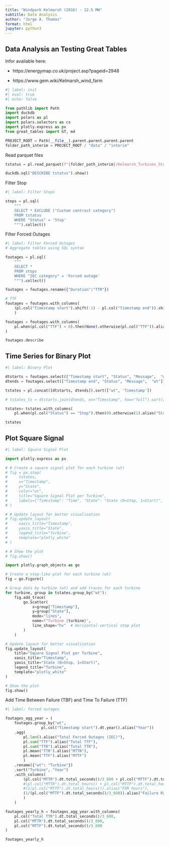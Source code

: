 ```yaml
---
title: "Windpark Kelmarsh (2016) - 12.5 MW"
subtitle: Data Analysis
author: "Jorge A. Thomas"
format: html
jupyter: python3
---
```


## Data Analysis an Testing Great Tables

Infor available here: 

- https://energymap.co.uk/project.asp?pageid=2948

- https://www.gem.wiki/Kelmarsh_wind_farm

```python
#| label: init
#| eval: true
#| echo: false

from pathlib import Path
import duckdb
import polars as pl
import polars.selectors as cs
import plotly.express as px
from great_tables import GT, md

PROJECT_ROOT = Path(__file__).parent.parent.parent.parent
folder_path_interim = PROJECT_ROOT / "data" / "interim"
```

Read parquet files

```python

tstatus = pl.read_parquet(f"{folder_path_interim}/Kelmarsh_Turbines_Status_20160114_20230109_n385133_cols12.parquet")

duckdb.sql("DESCRIBE tstatus").show()
```

Filter Stop

```python
#| label: Filter Stops

stops = pl.sql(    
    """
    SELECT * EXCLUDE ("Custom contract category")    
    FROM tstatus
    WHERE "Status" = 'Stop'
    """).collect()
```

Filter Forced Outages

```python
#| label: Filter Forced Outages
# Aggregate tables using SQL syntax

foutages = pl.sql(
    """
    SELECT * 
    FROM stops
    WHERE "IEC category" = 'Forced outage' 
    """).collect()

foutages = foutages.rename({"Duration":"TTR"})

# TTF
foutages = foutages.with_columns(
    (pl.col("Timestamp start").shift(-1) - pl.col("Timestamp end")).shift(1).alias("TTF")
    )

foutages = foutages.with_columns(
    pl.when(pl.col("TTF") < 0).then(None).otherwise(pl.col("TTF")).alias("TTF")
)

foutages.describe
```

## Time Series for Binary Plot

```python
#| label: Binary Plot

dtstarts = foutages.select(["Timestamp start", "Status", "Message",  "wt"]).rename({"Timestamp start": "Timestamp"})
dtends = foutages.select(["Timestamp end", "Status", "Message",  "wt"]).with_columns(pl.lit("Start").alias("Status")).rename({"Timestamp end": "Timestamp"})

tstates = pl.concat([dtstarts, dtends]).sort(["wt", 'Timestamp'])

# tstates_ts = dtstarts.join(dtends, on="Timestamp", how="full").sort(["wt", 'Timestamp'])

tstates= tstates.with_columns(
    pl.when(pl.col("Status") == "Stop").then(0).otherwise(1).alias("State"))

tstates

```

## Plot Square Signal

```python
#| label: Square Signal Plot

import plotly.express as px

# # Create a square signal plot for each turbine (wt)
# fig = px.step(
#     tstates,
#     x="Timestamp",
#     y="State",
#     color="wt",
#     title="Square Signal Plot per Turbine",
#     labels={"Timestamp": "Time", "State": "State (0=Stop, 1=Start)", "wt": "Turbine"}
# )

# # Update layout for better visualization
# fig.update_layout(
#     xaxis_title="Timestamp",
#     yaxis_title="State",
#     legend_title="Turbine",
#     template="plotly_white"
# )

# # Show the plot
# fig.show()

import plotly.graph_objects as go

# Create a step-like plot for each turbine (wt)
fig = go.Figure()

# Group data by turbine (wt) and add traces for each turbine
for turbine, group in tstates.group_by("wt"):
    fig.add_trace(
        go.Scatter(
            x=group["Timestamp"],
            y=group["State"],
            mode="lines",
            name=f"Turbine {turbine}",
            line_shape="hv"  # Horizontal-vertical step plot
        )
    )

# Update layout for better visualization
fig.update_layout(
    title="Square Signal Plot per Turbine",
    xaxis_title="Timestamp",
    yaxis_title="State (0=Stop, 1=Start)",
    legend_title="Turbine",
    template="plotly_white"
)

# Show the plot
fig.show()

```

Add Time Between Failure (TBF) and Time To Failure (TTF)

```python
#| label: forced outages

foutages_agg_year = (
    foutages.group_by("wt",
                pl.col("Timestamp start").dt.year().alias("Year"))
    .agg(
        pl.len().alias("Total Forced Outages (IEC)"),
        pl.sum("TTF").alias("Total TTF"),        
        pl.sum("TTR").alias("Total TTR"),
        pl.mean("TTR").alias("MTTR"),
        pl.mean("TTF").alias("MTTF")                
        )
    .rename({"wt": "Turbine"})
    .sort("Turbine", "Year") 
    .with_columns(
        (pl.col("MTTR").dt.total_seconds()/3_600 + pl.col("MTTF").dt.total_seconds()/3_600).alias("MTBF"),
        #(pl.col("MTTR").dt.total_hours() + pl.col("MTTF").dt.total_hours()).alias("MTBF hours"),
        #(1/pl.col("MTTF").dt.total_hours()).alias("FOR hours"),
        (1/(pl.col("MTTF").dt.total_seconds()/3_600)).alias("Failure Rate")
        )
    )

foutages_yearly_h = foutages_agg_year.with_columns(    
    pl.col("Total TTR").dt.total_seconds()/3_600,
    pl.col("MTTR").dt.total_seconds()/3_600,
    pl.col("MTTF").dt.total_seconds()/3_600
)

foutages_yearly_h

```
